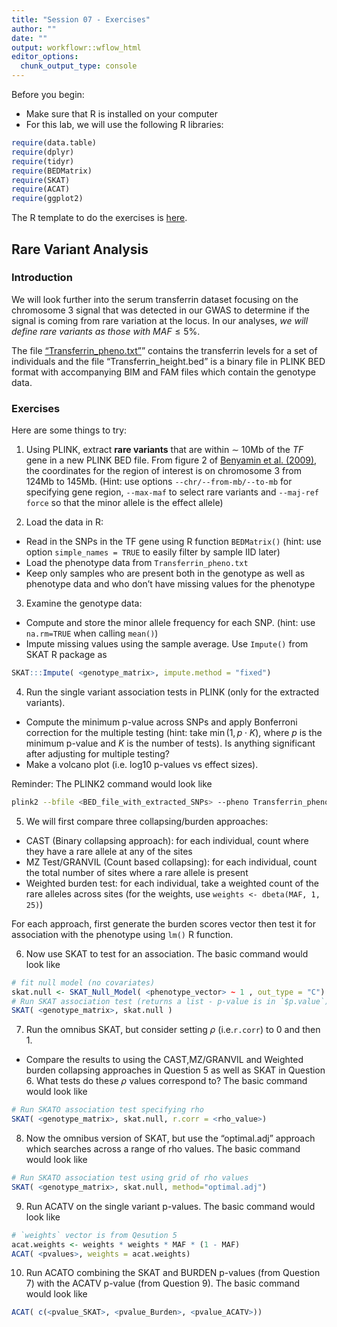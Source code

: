 ```yaml
---
title: "Session 07 - Exercises"
author: ""
date: ""
output: workflowr::wflow_html
editor_options:
  chunk_output_type: console
---
```

Before you begin:

* Make sure that R is installed on your computer
* For this lab, we will use the following R libraries:
```r
require(data.table)
require(dplyr)
require(tidyr)
require(BEDMatrix)
require(SKAT)
require(ACAT)
require(ggplot2)
```

The R template to do the exercises is [here](https://github.com/joellembatchou/SISG2022_Association_Mapping/tree/master/code).

## Rare Variant Analysis

### Introduction
We will look further into the serum transferrin dataset focusing on the chromosome 3 signal that was detected in our GWAS to determine if the signal is coming from rare variation at the locus. In our analyses, *we will define rare variants as those with* $MAF \leq 5\%$.

The file ["Transferrin_pheno.txt"](https://github.com/joellembatchou/SISG2022_Association_Mapping/tree/master/data)” contains the transferrin levels for a set of individuals and the file "Transferrin_height.bed" is a binary file in PLINK BED format with accompanying BIM and FAM files which contain the genotype data.

### Exercises
Here are some things to try:

1.  Using PLINK, extract **rare variants** that are within  $\sim$ 10Mb of the $TF$ gene in a new PLINK BED file. From figure 2 of [Benyamin et al. (2009)](https://faculty.washington.edu/tathornt/sisg/AJHG_Transferrin_2009.pdf), the coordinates for the region of interest is on chromosome 3 from 124Mb to 145Mb.
(Hint: use options `--chr/--from-mb/--to-mb` for specifying gene region, `--max-maf` to select rare variants and `--maj-ref force` so that the minor allele is the effect allele)
  

2. Load the data in R: 

  * Read in the SNPs in the TF gene using R function `BEDMatrix()` (hint: use option `simple_names = TRUE` to easily filter by sample IID later)
  * Load the phenotype data from `Transferrin_pheno.txt`
  * Keep only samples who are present both in the genotype as well as phenotype data and who don't have missing values for the phenotype

3. Examine the genotype data:
  * Compute and store the minor allele frequency for each SNP. (hint: use `na.rm=TRUE` when calling `mean()`)
  * Impute missing values using the sample average. Use `Impute()` from SKAT R package as
```r
SKAT:::Impute( <genotype_matrix>, impute.method = "fixed")
```
  
4. Run the single variant association tests in PLINK (only for the extracted variants).
  * Compute the minimum p-value across SNPs and apply Bonferroni correction for the multiple testing (hint: take $\min(1, p\cdot K)$, where $p$ is the minimum p-value and $K$ is the number of tests). Is anything significant after adjusting for multiple testing?
  * Make a volcano plot (i.e. log10 p-values vs effect sizes).

Reminder: The PLINK2 command would look like
```bash
plink2 --bfile <BED_file_with_extracted_SNPs> --pheno Transferrin_pheno.txt --pheno-name <pheno_name> --glm allow-no-covars --out <output_prefix>
```

5. We will first compare three collapsing/burden approaches:
  * CAST (Binary collapsing approach): for each individual, count where they have a rare allele at any of the sites
  * MZ Test/GRANVIL (Count based collapsing): for each individual, count the total number of sites where a rare allele is present
  * Weighted burden test: for each individual, take a weighted count of the rare alleles across sites (for the weights, use `weights <- dbeta(MAF, 1, 25)`)

For each approach, first generate the burden scores vector then test it for association with the phenotype using `lm()` R function. 

6. Now use SKAT to test for an association. 
The basic command would look like
```r
# fit null model (no covariates)
skat.null <- SKAT_Null_Model( <phenotype_vector> ~ 1 , out_type = "C")
# Run SKAT association test (returns a list - p-value is in `$p.value`)
SKAT( <genotype_matrix>, skat.null )
```

7. Run the omnibus SKAT, but consider setting $\rho$ (i.e.`r.corr`) to 0 and then 1. 
  * Compare the results to using the CAST,MZ/GRANVIL and Weighted burden collapsing approaches in Question 5 as well as SKAT in Question 6. What tests do these $\rho$ values correspond to?
The basic command would look like
```r
# Run SKATO association test specifying rho
SKAT( <genotype_matrix>, skat.null, r.corr = <rho_value>)
```

8. Now the omnibus version of SKAT, but use the “optimal.adj” approach which searches across a range of rho values.
The basic command would look like
```r
# Run SKATO association test using grid of rho values
SKAT( <genotype_matrix>, skat.null, method="optimal.adj")
```

9. Run ACATV on the single variant p-values.
The basic command would look like
```r
# `weights` vector is from Qesution 5
acat.weights <- weights * weights * MAF * (1 - MAF)
ACAT( <pvalues>, weights = acat.weights)
```

10. Run ACATO combining the SKAT and BURDEN p-values (from Question 7) with the ACATV p-value (from Question 9).
The basic command would look like
```r
ACAT( c(<pvalue_SKAT>, <pvalue_Burden>, <pvalue_ACATV>))
```
